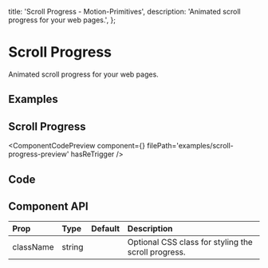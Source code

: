   title: 'Scroll Progress - Motion-Primitives',
  description: 'Animated scroll progress for your web pages.',
};


# Scroll Progress

Animated scroll progress for your web pages.

## Examples

## Scroll Progress

<ComponentCodePreview
  component={<ScrollProgressPreview />}
  filePath='examples/scroll-progress-preview'
  hasReTrigger
/>

## Code

<CodeBlock filePath='components/core/scroll-progress.tsx' />

## Component API

| Prop      | Type   | Default | Description                                         |
| :-------- | :----- | :------ | :-------------------------------------------------- |
| className | string |         | Optional CSS class for styling the scroll progress. |
